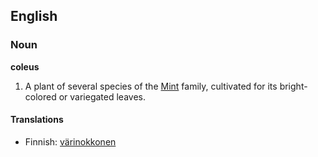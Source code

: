 ==English==

===Noun===

'''coleus'''

#A plant of several species of the [[Mint]] family, cultivated for its bright-colored or variegated leaves.

====Translations====
*Finnish: [[värinokkonen]]